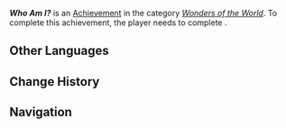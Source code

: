 {{Achievement Infobox
|id           = 81544
|order id     = 1528
|category     = Wonders of the World
|description  = Fight alongside the tribal warrior and defeat the Abyssal monsters.
|requirements = Complete ''[[Twisted Extension]]''.
|primogems    = 5
|tracking     = 
|topic        = 
|type         = Quest
|quest        = 
|hidden       = 1
}}
'''''Who Am I?''''' is an [[Achievement]] in the category ''[[Wonders of the World]]''. To complete this achievement, the player needs to complete {{Quest|Twisted Extension}}.
<!--
==Video Guides==
{{EVT
|video1   = 
|caption1 = 
}}
-->
==Other Languages==
{{Other Languages
|en       = Who Am I?
|zhs      = 我是谁？
|zhs_rm   = 
|zht      = 我是誰？
|zht_rm   = 
|zh_tl    = 
|ja       = だーれだ？
|ja_rm    = 
|ja_tl    = 
|ko       = 뭘까요?
|ko_tl    = 
|es       = ¿Cuál es este monstruo?
|es_tl    = Who is this monster?
|fr       = Qui suis-je ?
|fr_tl    = Who Am I?
|ru       = Кто я?
|ru_tl    = 
|th       = ข้าคือผู้ใด?
|th_rm    = 
|th_tl    = 
|vi       = Ta Là Ai?
|vi_tl    = 
|de       = Wer bin ich?
|de_tl    = 
|id       = Siapa Aku?
|id_tl    = 
|pt       = Quem Sou Eu?
|pt_tl    = 
|tr       = Kimim Ben?
|tr_tl    = 
|it       = Chi sono io?
|it_tl    = 
}}

==Change History==
{{Change History|5.2}}

==Navigation==
{{Achievement Navbox}}